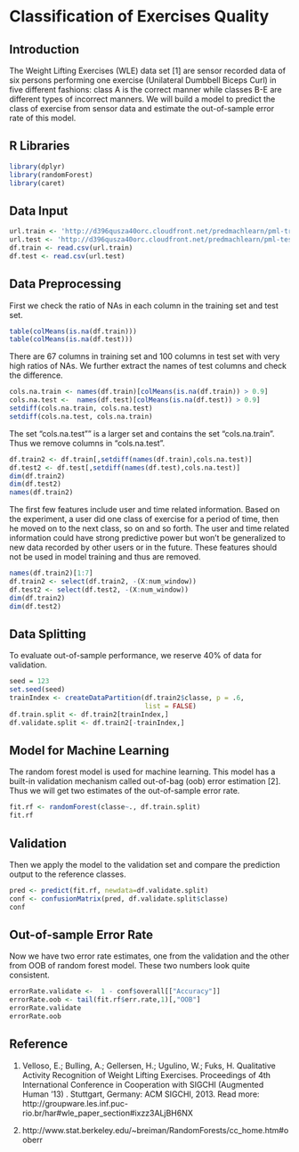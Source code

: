 Classification of Exercises Quality
========================================================
## Introduction
The Weight Lifting Exercises (WLE) data set [1] are sensor recorded data of six persons performing one exercise (Unilateral Dumbbell Biceps Curl) in five different fashions: class A is the correct manner while classes B-E are different types of incorrect manners.  We will build a model to predict the class of exercise from sensor data and estimate the out-of-sample error rate of this model.

## R Libraries
```r
library(dplyr)
library(randomForest)
library(caret)
```

## Data Input
```r
url.train <- 'http://d396qusza40orc.cloudfront.net/predmachlearn/pml-training.csv'
url.test <- 'http://d396qusza40orc.cloudfront.net/predmachlearn/pml-testing.csv'
df.train <- read.csv(url.train)
df.test <- read.csv(url.test)
```

## Data Preprocessing
First we check the ratio of NAs in each column in the training set and test set.  

```r
table(colMeans(is.na(df.train)))
table(colMeans(is.na(df.test)))
```
There are 67 columns in training set and 100 columns in test set with very high ratios of NAs.  We further extract the names of test columns and check the difference.

```r
cols.na.train <- names(df.train)[colMeans(is.na(df.train)) > 0.9]
cols.na.test <-  names(df.test)[colMeans(is.na(df.test)) > 0.9]
setdiff(cols.na.train, cols.na.test)
setdiff(cols.na.test, cols.na.train)
```
The set "cols.na.test"" is a larger set and contains the set "cols.na.train".  Thus we remove columns in "cols.na.test".
```r
df.train2 <- df.train[,setdiff(names(df.train),cols.na.test)]
df.test2 <- df.test[,setdiff(names(df.test),cols.na.test)]
dim(df.train2)
dim(df.test2)
names(df.train2)
```
The first few features include user and time related information.  Based on the experiment, a user did one class of exercise for a period of time, then he moved on to the next class, so on and so forth.  The user and time related information could have strong predictive power but won't be generalized to new data recorded by other users or in the future.  These features should not be used in model training and thus are removed.
```r
names(df.train2)[1:7]
df.train2 <- select(df.train2, -(X:num_window))
df.test2 <- select(df.test2, -(X:num_window))
dim(df.train2)
dim(df.test2)
```
## Data Splitting
To evaluate out-of-sample performance, we reserve 40% of data for validation.
```r
seed = 123
set.seed(seed)
trainIndex <- createDataPartition(df.train2$classe, p = .6,
                                  list = FALSE)
df.train.split <- df.train2[trainIndex,]
df.validate.split <- df.train2[-trainIndex,]
```
## Model for Machine Learning
The random forest model is used for machine learning.  This model has a built-in validation mechanism called out-of-bag (oob) error estimation [2].  Thus we will get two estimates of the out-of-sample error rate.

```r
fit.rf <- randomForest(classe~., df.train.split)
fit.rf
```

## Validation
Then we apply the model to the validation set and compare the prediction output to the reference classes.
```r
pred <- predict(fit.rf, newdata=df.validate.split)
conf <- confusionMatrix(pred, df.validate.split$classe)
conf
```

## Out-of-sample Error Rate
Now we have two error rate estimates, one from the validation and the other from OOB of random forest model.  These two numbers look quite consistent.
```r
errorRate.validate <-  1 - conf$overall[["Accuracy"]]
errorRate.oob <- tail(fit.rf$err.rate,1)[,"OOB"]
errorRate.validate
errorRate.oob
```


## Reference
1. Velloso, E.; Bulling, A.; Gellersen, H.; Ugulino, W.; Fuks, H. Qualitative Activity Recognition of Weight Lifting Exercises. Proceedings of 4th International Conference in Cooperation with SIGCHI (Augmented Human '13) . Stuttgart, Germany: ACM SIGCHI, 2013.
Read more: http://groupware.les.inf.puc-rio.br/har#wle_paper_section#ixzz3ALjBH6NX

2. http://www.stat.berkeley.edu/~breiman/RandomForests/cc_home.htm#ooberr

